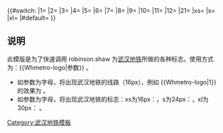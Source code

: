 <includeonly>{{#switch: {{{1}}}
|1={{武汉地铁路线标志|1}}
|2={{武汉地铁路线标志|2}}
|3={{武汉地铁路线标志|3}}
|4={{武汉地铁路线标志|4}}
|5={{武汉地铁路线标志|5}}
|6={{武汉地铁路线标志|6}}
|7={{武汉地铁路线标志|7}}
|8={{武汉地铁路线标志|8}}
|9={{武汉地铁路线标志|9}}
|10={{武汉地铁路线标志|10}}
|11={{武汉地铁路线标志|11}}
|12={{武汉地铁路线标志|12}}
|21={{武汉地铁路线标志|21}}
|xs=
|s=
|xl=
|#default={{Void}}
}}</includeonly><noinclude>
==说明==
此模版是为了快速调用 robinson.shaw 为[[武汉地铁]]所做的各种标志。使用方式为：<nowiki>{{Whmetro-logo|参数}}</nowiki> 。
*如参数为字母，将出现武汉地铁的线路（16px），例如 <nowiki>{{Whmetro-logo|1}}</nowiki> 的效果为 {{Whmetro-logo|1}} 。
*如参数为字母，将出现武汉地铁的标志：xs为16px：{{Whmetro-logo|xs}}，s为24px：{{Whmetro-logo|s}}，xl为30px：{{Whmetro-logo|xl}} 。
[[Category:武汉地铁模板]]
</noinclude>